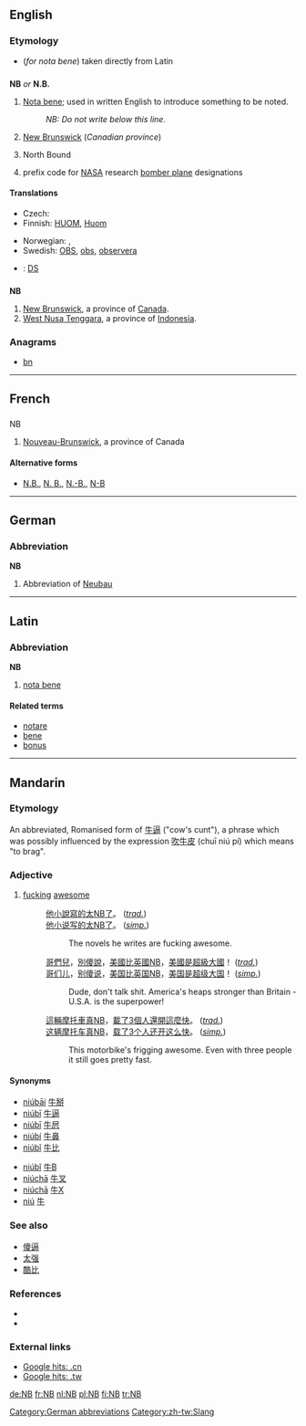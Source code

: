 {{also|Nb|N.-B.}}
==English==

===Etymology===
* (''for nota bene'') taken directly from Latin

==={{initialism}}===
'''NB''' ''or'' '''N.B.'''

# [[nota bene|Nota bene]]; used in written English to introduce something to be noted.
#: ''NB: Do not write below this line.''
# {{Canada}} [[New Brunswick]] (''Canadian province'')
# North Bound
# {{US}}{{aviation}} prefix code for [[NASA]] research [[bomber plane]] designations

====Translations====
{{trans-top|Nota bene; used in written English to introduce something to be noted}}
* Czech: {{t-|cs|pozn.}}
* Finnish: [[HUOM]], [[Huom]]
{{trans-mid}}
* Norwegian: {{t-|no|NB}},  {{t|no|Notabene}}
* Swedish: [[OBS]], [[obs]], [[observera]]
{{trans-bottom}}

{{trans-top|New Brunswick}}
{{trans-mid}}
{{trans-bottom}}

{{trans-top|North Bound}}
{{trans-mid}}
{{trans-bottom}}

{{checktrans-top}}
{{checktrans-mid}}
* {{ttbc|Welsh}}: [[DS]]
{{checktrans-bottom}}

==={{abbreviation}}===
'''NB'''

# [[New Brunswick]], a province of [[Canada]].
# [[West Nusa Tenggara]], a province of [[Indonesia]].

===Anagrams===
* [[bn#English|bn]]

----

==French==

==={{abbreviation|French}}===
;NB

# [[Nouveau-Brunswick]], a province of Canada

====Alternative forms====
* [[N.B.]], [[N. B.]], [[N.-B.]], [[N-B]]

----

==German==

===Abbreviation===
'''NB'''

# {{context|apartment listing|lang=de}} Abbreviation of [[Neubau]]

[[Category:German abbreviations]]

----

==Latin==

===Abbreviation===
'''NB'''

# [[nota bene]]

====Related terms====
* [[notare]]
* [[bene]]
* [[bonus]]

----

==Mandarin==

===Etymology===
An abbreviated, Romanised form of [[牛逼]] ("cow's cunt"), a phrase which was possibly influenced by the expression [[吹牛皮]] (chuī niú pí) which means "to brag".

===Adjective===
{{cmn-adj|p|pint=nb}}

# {{slang|lang=zh-cn|skey=nb}} [[fucking]] [[awesome]]
#: [[他]][[小說]][[寫]][[的]][[太]][[NB]][[了]]。 (''[[Traditional Chinese|trad.]]'')
#: [[他]][[小说]][[写]][[的]][[太]][[NB]][[了]]。 (''[[Simplified Chinese|simp.]]'')
#:: The novels he writes are fucking awesome.
#: [[哥們]][[兒]]，[[別]][[傻]][[說]]，[[美國]][[比]][[英國]][[NB]]，[[美國]][[是]][[超級大國]]！ (''[[Traditional Chinese|trad.]]'')
#: [[哥们]][[儿]]，[[别]][[傻]][[说]]，[[美国]][[比]][[英国]][[NB]]，[[美国]][[是]][[超级大国]]！ (''[[Simplified Chinese|simp.]]'')
#:: Dude, don't talk shit. America's heaps stronger than Britain - U.S.A. is the superpower!
#: [[這]][[輛]][[摩托車]][[真]][[NB]]，[[載]][[了]][[3]][[個]][[人]][[還]][[開]][[這麼]][[快]]。 (''[[Traditional Chinese|trad.]]'')
#: [[这]][[辆]][[摩托车]][[真]][[NB]]，[[载]][[了]][[3]][[个]][[人]][[还]][[开]][[这么]][[快]]。 (''[[Simplified Chinese|simp.]]'')
#:: This motorbike's frigging awesome. Even with three people it still goes pretty fast.

====Synonyms====
{{rel-top|synonyms of NB}}
* [[niúbāi]] [[牛掰]]
* [[niúbī]] [[牛逼]]
* [[niúbī]] [[牛屄]]
* [[niúbí]] [[牛鼻]]
* [[niúbǐ]] [[牛比]]
{{rel-mid}}
* [[niúbǐ]] [[牛B]]
* [[niúchā]] [[牛叉]]
* [[niúchā]] [[牛X]]
* [[niú]] [[牛]]
{{rel-bottom}}

===See also===
* [[傻逼]]
* [[太强]]
* [[酷比]]

===References===
* {{cite web|url=http://www.nciku.com/|title=牛逼|work=Nciku|language=Mandarin/English|accessdate=2009-06-20}}
* {{pedialite|Mandarin_slang|lang=en}}

===External links===
* [http://www.google.cn/search?hl=zh-CN&q=NB&btnG=Google+%E6%90%9C%E7%B4%A2&aq=f&oq= Google hits: .cn]
* [http://www.google.com.tw/search?hl=zh-CN&q=NB&btnG=Google+%E6%90%9C%E7%B4%A2&aq=f&oq= Google hits: .tw]

[[Category:zh-tw:Slang]]

[[de:NB]]
[[fr:NB]]
[[nl:NB]]
[[pl:NB]]
[[fi:NB]]
[[tr:NB]]